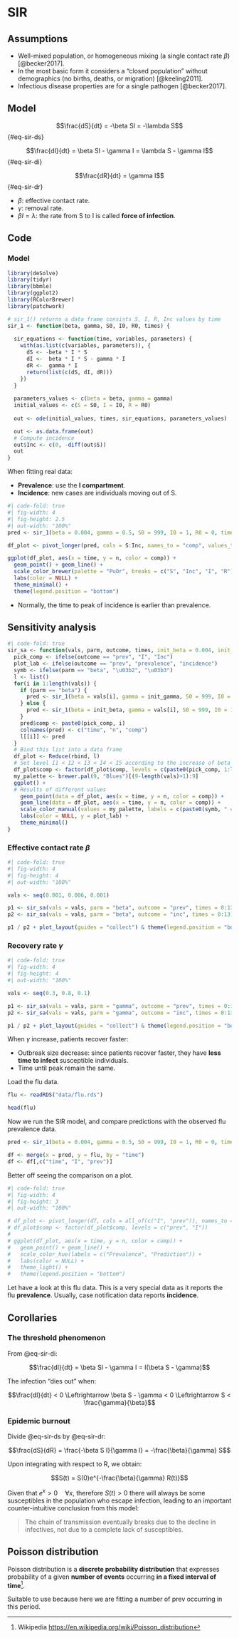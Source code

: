 # SIR

## Assumptions

-   Well-mixed population, or homogeneous mixing (a single contact rate $\beta$) [@becker2017].
-   In the most basic form it considers a "closed population" without demographics (no births, deaths, or migration) [@keeling2011].
-   Infectious disease properties are for a single pathogen [@becker2017].

## Model

$$\frac{dS}{dt} = -\beta SI = -\lambda S$$ {#eq-sir-ds}

$$\frac{dI}{dt} = \beta SI - \gamma I = \lambda S - \gamma I$$ {#eq-sir-di}

$$\frac{dR}{dt} = \gamma I$$ {#eq-sir-dr}

-   $\beta$: effective contact rate.
-   $\gamma$: removal rate.
-   $\beta I = \lambda$: the rate from S to I is called **force of infection**.

## Code

### Model

```r
library(deSolve)
library(tidyr)
library(bbmle)
library(ggplot2)
library(RColorBrewer)
library(patchwork)
```

```r
# sir_1() returns a data frame consists S, I, R, Inc values by time
sir_1 <- function(beta, gamma, S0, I0, R0, times) {
  
  sir_equations <- function(time, variables, parameters) {
    with(as.list(c(variables, parameters)), {
      dS <- -beta * I * S
      dI <-  beta * I * S - gamma * I
      dR <-  gamma * I
      return(list(c(dS, dI, dR)))
    })
  }
  
  parameters_values <- c(beta = beta, gamma = gamma)
  initial_values <- c(S = S0, I = I0, R = R0)
  
  out <- ode(initial_values, times, sir_equations, parameters_values)

  out <- as.data.frame(out)
  # Compute incidence
  out$Inc <- c(0, -diff(out$S))
  out
}
```

::: {.callout-important}
When fitting real data:

-   **Prevalence**: use the **I compartment**.
-   **Incidence**: new cases are individuals moving out of S.
:::

```r
#| code-fold: true
#| fig-width: 4
#| fig-height: 2.5
#| out-width: "100%"
pred <- sir_1(beta = 0.004, gamma = 0.5, S0 = 999, I0 = 1, R0 = 0, times = 0:13)

df_plot <- pivot_longer(pred, cols = S:Inc, names_to = "comp", values_to = "n")

ggplot(df_plot, aes(x = time, y = n, color = comp)) +
  geom_point() + geom_line() +
  scale_color_brewer(palette = "PuOr", breaks = c("S", "Inc", "I", "R")) +
  labs(color = NULL) +
  theme_minimal() +
  theme(legend.position = "bottom")
```

- Normally, the time to peak of incidence is earlier than prevalence. 

## Sensitivity analysis

```r
#| code-fold: true
sir_sa <- function(vals, parm, outcome, times, init_beta = 0.004, init_gamma = 0.5) {
  pick_comp <- ifelse(outcome == "prev", "I", "Inc")
  plot_lab <- ifelse(outcome == "prev", "prevalence", "incidence")
  symb <- ifelse(parm == "beta", "\u03b2", "\u03b3")
  l <- list()
  for(i in 1:length(vals)) {
    if (parm == "beta") {
      pred <- sir_1(beta = vals[i], gamma = init_gamma, S0 = 999, I0 = 1, R0 = 0, times = times)[, c("time", pick_comp)]
    } else {
      pred <- sir_1(beta = init_beta, gamma = vals[i], S0 = 999, I0 = 1, R0 = 0, times = times)[, c("time", pick_comp)]
    }
    pred$comp <- paste0(pick_comp, i)
    colnames(pred) <- c("time", "n", "comp")
    l[[i]] <- pred
  }
  # Bind this list into a data frame
  df_plot <- Reduce(rbind, l)
  # Set level I1 < I2 < I3 < I4 < I5 according to the increase of beta values
  df_plot$comp <- factor(df_plot$comp, levels = c(paste0(pick_comp, 1:length(vals))))
  my_palette <- brewer.pal(9, "Blues")[(9-length(vals)+1):9]
  ggplot() + 
  # Results of different values
    geom_point(data = df_plot, aes(x = time, y = n, color = comp)) + 
    geom_line(data = df_plot, aes(x = time, y = n, color = comp)) +
    scale_color_manual(values = my_palette, labels = c(paste0(symb, " = ", vals))) +
    labs(color = NULL, y = plot_lab) +
    theme_minimal()
}
```

### Effective contact rate $\beta$

```r
#| code-fold: true
#| fig-width: 4
#| fig-height: 4
#| out-width: "100%"

vals <- seq(0.001, 0.006, 0.001)

p1 <- sir_sa(vals = vals, parm = "beta", outcome = "prev", times = 0:13) + labs(x = NULL)
p2 <- sir_sa(vals = vals, parm = "beta", outcome = "inc", times = 0:13)

p1 / p2 + plot_layout(guides = "collect") & theme(legend.position = "bottom")
```

### Recovery rate $\gamma$

```r
#| code-fold: true
#| fig-width: 4
#| fig-height: 4
#| out-width: "100%"

vals <- seq(0.3, 0.8, 0.1)

p1 <- sir_sa(vals = vals, parm = "gamma", outcome = "prev", times = 0:13) + labs(x = NULL)
p2 <- sir_sa(vals = vals, parm = "gamma", outcome = "inc", times = 0:13)

p1 / p2 + plot_layout(guides = "collect") & theme(legend.position = "bottom")
```

When $\gamma$ increase, patients recover faster:

- Outbreak size decrease: since patients recover faster, they have **less time to infect** susceptible individuals.
- Time until peak remain the same. 

Load the flu data.

```r
flu <- readRDS("data/flu.rds")
```

```r
head(flu)
```

Now we run the SIR model, and compare predictions with the observed flu prevalence data.

```r
pred <- sir_1(beta = 0.004, gamma = 0.5, S0 = 999, I0 = 1, R0 = 0, times = flu$time)

df <- merge(x = pred, y = flu, by = "time")
df <- df[,c("time", "I", "prev")]
```

Better off seeing the comparison on a plot.

```r
#| code-fold: true
#| fig-width: 4
#| fig-height: 3
#| out-width: "100%"

# df_plot <- pivot_longer(df, cols = all_of(c("I", "prev")), names_to = "comp", values_to = "n")
# df_plot$comp <- factor(df_plot$comp, levels = c("prev", "I"))
# 
# ggplot(df_plot, aes(x = time, y = n, color = comp)) +
#   geom_point() + geom_line() +
#   scale_color_hue(labels = c("Prevalence", "Prediction")) +
#   labs(color = NULL) +
#   theme_light() +
#   theme(legend.position = "bottom")
```

Let have a look at this flu data. This is a very special data as it reports the flu **prevalence**. Usually, case notification data reports **incidence**.

## Corollaries

### The threshold phenomenon

From @eq-sir-di:

$$\frac{dI}{dt} = \beta SI - \gamma I = I(\beta S - \gamma)$$

The infection "dies out" when:

$$\frac{dI}{dt} < 0 \Leftrightarrow \beta S - \gamma < 0 \Leftrightarrow S < \frac{\gamma}{\beta}$$

### Epidemic burnout

Divide @eq-sir-ds by @eq-sir-dr:

$$\frac{dS}{dR} = \frac{-\beta S I}{\gamma I} = -\frac{\beta}{\gamma} S$$

Upon integrating with respect to R, we obtain:

$$S(t) = S(0)e^{-\frac{\beta}{\gamma} R(t)}$$

Given that $e^x > 0 \quad \forall x$, therefore $S(t) > 0$ there will always be some susceptibles in the population who escape infection, leading to an important counter-intuitive conclusion from this model:

> The chain of transmission eventually breaks due to the decline in infectives, not due to a complete lack of susceptibles.

## Poisson distribution

Poisson distribution is a **discrete probability distribution** that expresses probability of a given **number of events** occurring **in a fixed interval of time**[^sir-det-1].

[^sir-det-1]: Wikipedia <https://en.wikipedia.org/wiki/Poisson_distribution>

Suitable to use because here we are fitting a number of prev occurring in this period.
